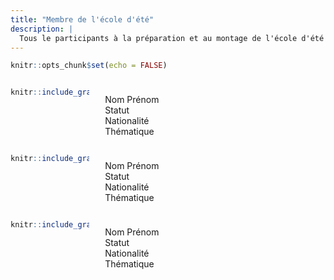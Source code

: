 ```yaml
---
title: "Membre de l'école d'été"
description: |
  Tous le participants à la préparation et au montage de l'école d'été
---
```


```r
knitr::opts_chunk$set(echo = FALSE)
```

:::: {style="display: flex;"}
::: {style="width:25%;"}
```r
knitr::include_graphics('https://pbs.twimg.com/profile_images/1324776264423608321/iadVpBEn_400x400.png')
```
:::

::: {style="width:75%;margin-left:5%;margin-top:10px;"}
Nom Prénom   
Statut  
Nationalité  
Thématique   
:::
::::


:::: {style="display: flex;"}
::: {style="width:25%;"}
```r
knitr::include_graphics('https://pbs.twimg.com/profile_images/1324776264423608321/iadVpBEn_400x400.png')
```
:::

::: {style="width:75%;margin-left:5%;margin-top:10px;"}
Nom Prénom   
Statut  
Nationalité  
Thématique   
:::
::::

:::: {style="display: flex;"}
::: {style="width:25%;"}
```r
knitr::include_graphics('https://pbs.twimg.com/profile_images/1324776264423608321/iadVpBEn_400x400.png')
```
:::

::: {style="width:75%;margin-left:5%;margin-top:10px;"}
Nom Prénom   
Statut  
Nationalité  
Thématique   
:::
::::